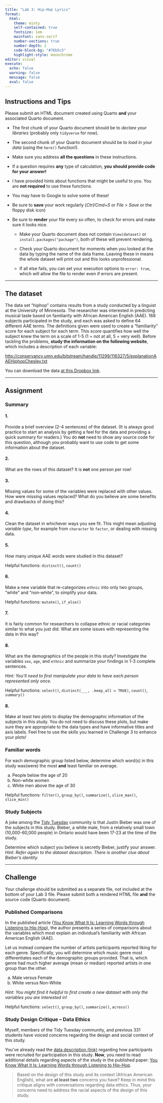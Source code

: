 ```yaml
---
title: "Lab 3: Hip-Hop Lyrics"
format: 
  html: 
    theme: minty
    self-contained: true
    fontsize: 1em
    mainfont: sans-serif
    number-sections: true
    number-depth: 2
    code-block-bg: "#76b5c5"
    highlight-style: monochrome
editor: visual
execute: 
  echo: false
  warning: false
  message: false
  eval: false
---
```


## Instructions and Tips

Please submit an HTML document created using Quarto **and** your associated Quarto document.

-   The first chunk of your Quarto document should be to *declare your libraries* (probably only `tidyverse` for now).

-   The second chunk of your Quarto document should be to *load in your data* (using the `here()` function!).

-   Make sure you address **all the questions** in these instructions.

-   If a question requires **any** type of calculation, **you should provide code for your answer!**

-   I have provided hints about functions that might be useful to you. You are **not required** to use these functions.

-   You may have to Google to solve some of these!

-   Be sure to **save** your work regularly (*Ctrl/Cmd+S* or *File \> Save* or the floppy disk icon)

-   Be sure to **render** your file every so often, to check for errors and make sure it looks nice.

    -   Make your Quarto document does not contain `View(dataset)` or `install.packages("package")`, both of these will prevent rendering.

    -   Check your Quarto document for moments when you looked at the data by typing the name of the data frame. Leaving these in means the whole dataset will print out and this looks unprofessional.

    -   If all else fails, you can set your execution options to `error: true`, which will allow the file to render even if errors are present.

------------------------------------------------------------------------

## The dataset

The data set "hiphop" contains results from a study conducted by a linguist at the University of Minnesota. The researcher was interested in predicting musical taste based on familiarity with African American English (AAE). 168 subjects participated in the study, and each was asked to define 64 different AAE terms. The definitions given were used to create a "familiarity" score for each subject for each term. This score quantifies how well the subject knew the term on a scale of 1-5 (1 = not at all, 5 = very well). Before tackling the problems, **study the information on the following website**, which includes a description of each variable:

<http://conservancy.umn.edu/bitstream/handle/11299/116327/5/explanationAAEHiphopChesley.txt>

You can download the data [at this Dropbox link](https://www.dropbox.com/s/5d8fwxrj3jtua1z/hiphop.csv?dl=0).

------------------------------------------------------------------------

## Assignment

### Summary

#### 1.

Provide a brief overview (2-4 sentences) of the dataset. (It is always good practice to start an analysis by getting a feel for the data and providing a quick summary for readers.) You do **not** need to show any source code for this question, although you probably want to use code to get some information about the dataset.

#### 2.

What are the rows of this dataset? It is **not** one person per row!

#### 3.

Missing values for some of the variables were replaced with other values. How were missing values replaced? What do you believe are some benefits and drawbacks of doing this?

#### 4.

Clean the dataset in whichever ways you see fit. This might mean adjusting *variable type*, for example from `character` to `factor`, or dealing with missing data.

#### 5.

How many unique AAE words were studied in this dataset?

Helpful functions: `distinct()`, `count()`

#### 6.

Make a new variable that re-categorizes `ethnic` into only two groups, "white" and "non-white", to simplify your data.

Helpful functions: `mutate()`, `if_else()`

#### 7. 

It is fairly common for researchers to collapse ethnic or racial categories similar to what you just did. What are some issues with representing the data in this way?


#### 8.

What are the demographics of the people in this study? Investigate the variables `sex`, `age`, and `ethnic` and summarize your findings in 1-3 complete sentences.

*Hint: You'll need to first manipulate your data to have each person represented only once.*

Helpful functions: `select()`, `distinct(___, .keep_all = TRUE)`, `count()`, `summary()`

#### 8.

Make at least two plots to display the demographic information of the subjects in this study. You do not need to discuss these plots, but make sure they are appropriate to the data types and have informative titles and axis labels. Feel free to use the skills you learned in Challenge 3 to enhance your plots!

### Familiar words

For each demographic group listed below, determine which word(s) in this study was(were) the most **and** least familiar on average.

a.  People below the age of 20
b.  Non-white women
c.  White men above the age of 30

Helpful functions: `filter()`, `group_by()`, `summarize()`, `slice_max()`, `slice_min()`

### Study Subjects

A joke among the [Tidy Tuesday](https://www.tidytuesday.com/) community is that Justin Bieber was one of the subjects in this study. Bieber, a white male, from a relatively small town (10,000-60,000 people) in Ontario would have been 17-23 at the time of the study.

Determine which subject you believe is secretly Bieber, justify your answer. *Hint: Refer again to the dataset description. There is another clue about Bieber's identity.*

------------------------------------------------------------------------

## Challenge

Your challenge should be submitted as a separate file, not included at the bottom of your Lab 3 file. Please submit both a rendered HTML file **and** the source code (Quarto document).

### Published Comparisons

In the published article ([You Know What It Is: Learning Words through Listening to Hip-Hop](https://journals.plos.org/plosone/article?id=10.1371/journal.pone.0028248)), the author presents a series of comparisons about the variables which most explain an individual's familiarity with African American English (AAE).

Let us instead compare the number of artists participants reported liking for each genre. Specifically, you will determine which music genre most differentiates each of the demographic groups provided. That is, which genre had much higher average (mean or median) reported artists in one group than the other.

a.  Male versus Female
b.  White versus Non-White

*Hint: You might find it helpful to first create a new dataset with only the variables you are interested in!*

Helpful functions: `select()`, `group_by()`, `summarize()`, `across()`

### Study Design Critique -- Data Ethics

Myself, members of the Tidy Tuesday community, and previous 331 students have voiced concerns regarding the design and social context of this study.

You've already read the [data description (link)](http://conservancy.umn.edu/bitstream/handle/11299/116327/5/explanationAAEHiphopChesley.txt) regarding how participants were recruited for participation in this study. **Now**, you need to read additional details regarding aspects of the study in the published paper: [You Know What It Is: Learning Words through Listening to Hip-Hop](https://journals.plos.org/plosone/article?id=10.1371/journal.pone.0028248). 

> Based on the design of this study and its context (African American English), 
> what are **at least two** concerns you have?
> Keep in mind this critique aligns with conversations regarding data ethics.
> Thus, your concerns need to address the racial aspects of the design of this study.  